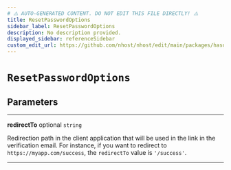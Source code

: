 ```yaml
---
# ⚠️ AUTO-GENERATED CONTENT. DO NOT EDIT THIS FILE DIRECTLY! ⚠️
title: ResetPasswordOptions
sidebar_label: ResetPasswordOptions
description: No description provided.
displayed_sidebar: referenceSidebar
custom_edit_url: https://github.com/nhost/nhost/edit/main/packages/hasura-auth-js/src/core/types.ts#L89
---
```


# `ResetPasswordOptions`

## Parameters

---

**<span className="parameter-name">redirectTo</span>** <span className="optional-status">optional</span> `string`

Redirection path in the client application that will be used in the link in the verification email.
For instance, if you want to redirect to `https://myapp.com/success`, the `redirectTo` value is `'/success'`.

---
